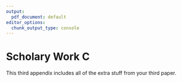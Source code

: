 ```yaml
---
output:
  pdf_document: default
editor_options:
  chunk_output_type: console
---
```


# Scholary Work C {#c-appendix}

This third appendix includes all of the extra stuff from your third paper.
